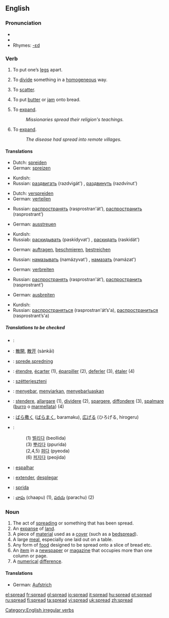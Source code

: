 ==English==

{{rank|expect|nation|legal|965|spread|enter|consider|provided}}

===Pronunciation===
*{{IPA|/'sprɛd/}}
*{{audio|en-us-spread.ogg|Audio (US)}}
*Rhymes: [[Rhymes:English:-ɛd|-ɛd]]

===Verb===
{{en-verb|spreads|spreading|spread}}
[[Category:English irregular verbs]]

#{{transitive}} To put one’s [[leg]]s apart.
#{{transitive}} To [[divide]] something in a [[homogeneous]] way.
#{{transitive}} To [[scatter]].
#{{transitive}} To put [[butter]] or [[jam]] onto bread.
#{{transitive}} To [[expand]].
#:''Missionaries spread their religion's teachings.''
#{{intransitive}} To [[expand]].
#:''The disease had spread into remote villages.''

====Translations====
{{trans-top|To put one’s [[leg]]s apart}}
*Dutch: [[spreiden]]
*German: [[spreizen]]
{{trans-mid}}
*Kurdish: {{KUchar|[[قاچ کردنه‌وه‌‌]]}}
*Russian: [[раздвигать]] (razdvigát') {{impf}}, [[раздвинуть]] (razdvínut') {{pf}}
{{trans-bottom}}

{{trans-top|To [[divide]] something in a [[homogeneous]] way}}
*Dutch: [[verspreiden]]
*German: [[verteilen]]
{{trans-mid}}
*Russian: [[распространять]] (rasprostran'át’), [[распространить]] (rasprostrant’)
{{trans-bottom}}

{{trans-top|To [[scatter]]}}
*German: [[ausstreuen]]
{{trans-mid}}
*Kurdish: {{KUchar|[[بڵاوکردنه‌وه‌]]}}
*Russiab: [[раскидывать]] (paskídyvat') {{impf}}, [[раскидать]] (raskidát') {{pf}}
{{trans-bottom}}

{{trans-top|To put [[butter]] or [[jam]] onto bread}}
*German: [[auftragen]], [[beschmieren]], [[bestreichen]]
{{trans-mid}}
*Russian: [[намазывать]] (namázyvat') {{impf}}, [[намазать]] (namázat') {{pf}}
{{trans-bottom}}

{{trans-top|(transitive) To [[expand]]}}
*German: [[verbreiten]]
{{trans-mid}}
*Russian: [[распространять]] (rasprostran'át’), [[распространить]] (rasprostrant’)
{{trans-bottom}}

{{trans-top|(intransitive) To [[expand]]}}
*German: [[ausbreiten]]
{{trans-mid}}
*Kurdish: {{KUchar|[[بڵاوکردنه‌وه‌]]}}
*Russian: [[распространяться]] (rasprostran'át’s'a), [[распространиться]] (rasprostrant’s'a)
{{trans-bottom}}
=====Translations to be checked=====
<!-- please remove this section once all the words have been moved to their approriate tables above-->
{{checktrans}}
{{top}}
*{{ttbc|Arabic}}: {{ARchar|[[فرد]]}} {{Unicode|(fárada)}}
*{{ttbc|Chinese}}: [[散開]], [[散开]] (sànkāi)
*{{ttbc|Danish}}: [[sprede]],[[spredning]]
*{{ttbc|French}}: [[étendre]], [[écarter]] (1), [[éparpiller]] (2), [[deferler]] (3), [[étaler]] (4)
*{{ttbc|Hungarian}}: [[szétterjeszteni]]
*{{ttbc|Indonesian}}: [[sebar|menyebar]], [[siar|menyiarkan]], [[sebar luas|menyebarluaskan]]
*{{ttbc|Italian}}: [[stendere]], [[allargare]] (1), [[dividere]] (2), [[spargere]], [[diffondere]] (3), [[spalmare]] ([[burro]] o [[marmellata]]) (4)
{{mid}}
*{{ttbc|Japanese}}: [[ばら撒く]] ([[ばらまく]], baramaku), [[広げる]] (ひろげる, hirogeru)
*{{ttbc|Korean}}: 
*:(1) [[벌리다]] (beollida)
*:(3) [[뿌리다]] (ppurida)
*:(2,4,5) [[펴다]] (pyeoda)
*:(6) [[퍼지다]] (peojida)
*{{ttbc|Portuguese}}: [[espalhar]]
*{{ttbc|Spanish}}: [[extender]], [[desplegar]]
*{{ttbc|Swedish}}: [[sprida]]
*{{ttbc|[[Telugu]]}}: [[చాపు]] (chaapu) (1), [[పరచు]] (parachu) (2)
{{bottom}}

===Noun===
{{en-noun}}

# The act of [[spreading]] or something that has been spread.
# An [[expanse]] of [[land]].
# A piece of [[material]] used as a [[cover]] (such as a [[bedspread]]).
# A large [[meal]], especially one laid out on a table.
# Any form of [[food]] designed to be spread onto a slice of bread etc.
# An [[item]] in a [[newspaper]] or [[magazine]] that occupies more than one column or page.
# A [[numerical]] [[difference]].

====Translations====
{{trans-top|food designed to be spread}}
*German: [[Aufstrich]] {{m}}
{{trans-mid}}
{{trans-bottom}}

[[el:spread]]
[[fr:spread]]
[[gl:spread]]
[[io:spread]]
[[it:spread]]
[[hu:spread]]
[[pt:spread]]
[[ru:spread]]
[[fi:spread]]
[[ta:spread]]
[[vi:spread]]
[[uk:spread]]
[[zh:spread]]